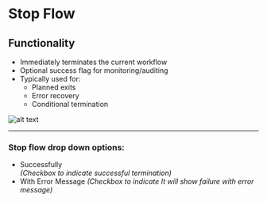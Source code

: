 # Stop Flow

## Functionality

- Immediately terminates the current workflow
- Optional success flag for monitoring/auditing
- Typically used for:
  - Planned exits
  - Error recovery
  - Conditional termination

![alt text](../../../assets/flow-control/stop-flow.png)

---

### Stop flow drop down options:

- Successfully  
  _(Checkbox to indicate successful termination)_
- With Error Message
  _(Checkbox to indicate It will show failure with error message)_
